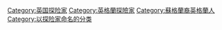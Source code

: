 [[Category:英国探险家|Category:英国探险家]]
[[Category:英格蘭探險家|Category:英格蘭探險家]]
[[Category:蘇格蘭裔英格蘭人|Category:蘇格蘭裔英格蘭人]]
[[Category:以探险家命名的分类|Category:以探险家命名的分类]]